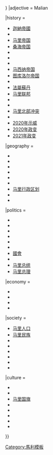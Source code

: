 {{Country topics
|name = 马里主题
|country = 马里
|state = {{{state|{{{1|autocollapse}}}}}}
|adjective = Malian

|history =
* [[迦納帝國]]
* {{tsl|en|Pre-Imperial Mali||帝前時期}}
* [[马里帝国]]
* [[桑海帝国]]
* {{en-link|巴馬納帝國|Bamana Empire}}
* {{en-link|肯內杜古王國|Kénédougou Kingdom}}
* {{en-link|卡爾塔|Kaarta}}
* [[马西纳帝国]]
* [[图库洛尔帝国]]
* {{en-link|瓦蘇魯帝國|Wassoulou Empire}}
* [[法屬蘇丹]]
* [[马里联邦]]
* {{en-link|2012年圖阿雷格叛亂|2012 Tuareg rebellion}}
* {{en-link|2012年馬里政變|2012 Malian coup d'état}}
* [[马里北部冲突]]
* {{en-link|馬里伊波拉病毒疫情|Ebola disease event}}
* [[2020年马里抗议活动|2020年示威]]
* [[2020年马里政变|2020年政变]]
* [[2021年马里政变|2021年政变]]

|geography = <!--Alphabetical:-->
* ''{{tsl|en|Cercles of Mali||圈界}}''
* {{tsl|en|List of cities in Mali||城市}}
* {{tsl|en|Communes of Mali||公社}}
* {{tsl|en|Environmental issues in Mali||環境議題}}
* {{tsl|en|Category:Mountains of Mali||山脈}}
* {{tsl|en|Category:National parks of Mali||國家公園}}
* [[马里行政区划]]
* {{tsl|en|List of rivers of Mali||河川}}
* {{tsl|en|Wildlife of Mali||野火}}

|politics = <!--Alphabetical:-->
* {{tsl|en|Constitution of Mali||憲法}}
* {{tsl|en|Elections in Mali||選舉}}
* {{tsl|en|Foreign relations of Mali||外交}}
* {{tsl|en|Human rights in Mali||人權}}
* {{tsl|en|Law enforcement in Mali||執法}}
* {{tsl|en|Military of Mali||軍事}}
* [[National Assembly (Mali)|國會]]
* {{tsl|en|List of political parties in Mali||政黨}}
* [[马里总统]]
* [[马里总理]]

|economy = <!--Alphabetical:-->
* {{tsl|en|Foreign aid to Mali||外國援助}}
* {{tsl|en|Telecommunications in Mali||通信}}
* {{tsl|en|Tourism in Mali||觀光旅遊}}
* {{tsl|en|Transport in Mali||運輸}}

|society = <!--Alphabetical:-->
* [[马里人口]]
* [[:Category:马里民族|马里民族]]
* {{tsl|en|Education in Mali||教育}}
* {{tsl|en|Health in Mali||衛生}}
* {{tsl|en|Languages of Mali||語言}}
* {{tsl|en|Religion in Mali||信仰}}
* {{tsl|en|Slavery in Mali||奴隸制}}
* {{tsl|en|Women in Mali||婦女}}

|culture = <!--Alphabetical:-->
* {{tsl|en|Malian cuisine||飲食}}
* {{tsl|en|List of Malian films||影片}}
* [[马里国旗]]
* {{tsl|en|Malian literature||文學}}
* {{tsl|en|Media of Mali||媒體}}
* {{tsl|en|Music of Mali||音樂}}
* {{tsl|en|Polygamy in Mali||多偶制}}
* {{tsl|en|Public holidays in Mali||公眾假日}}

}}<noinclude>


{{collapsible option |statename=optional}}

[[Category:馬利模板]]
{{tsl|en|Category:Africa country and territory topics templates||Category:Africa country and territory topics templates}}

</noinclude>